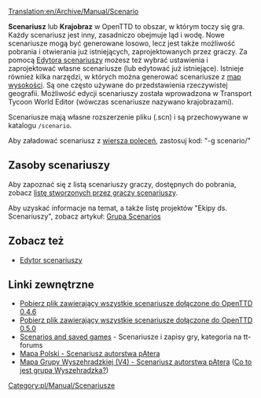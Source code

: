 [[Translation:en/Archive/Manual/Scenario]]

'''Scenariusz''' lub '''Krajobraz''' w OpenTTD to obszar, w którym toczy się gra. Każdy scenariusz jest inny, zasadniczo obejmuje ląd i wodę. Nowe scenariusze mogą być generowane losowo, lecz jest także możliwość pobrania i otwierania już istniejących, zaprojektowanych przez graczy. Za pomocą [[pl/Manual/Edytor Scenariuszy|Edytora scenariuszy]] możesz też wybrać ustawienia i zaprojektować własne scenariusze (lub edytować już istniejące). Istnieje również kilka narzędzi, w których można generować scenariusze z [[pl/Manual/Mapa wysokościowa|map wysokości]]. Są one często używane do przedstawienia rzeczywistej geografii. Możliwość edycji scenariuszy została wprowadzona w Transport Tycoon World Editor (wówczas scenariusze nazywano krajobrazami). 

Scenariusze mają własne rozszerzenie pliku (.scn) i są przechowywane w katalogu <code>/scenario</code>.

Aby załadować scenariusz z [[pl/Manual/Linia komend|wiersza poleceń]], zastosuj kod: "-g scenario/<nazwa scenariusza>"

==Zasoby scenariuszy==

Aby zapoznać się z listą scenariuszy graczy, dostępnych do pobrania, zobacz [[pl/Community/Scenarios/Main Page|listę stworzonych przez graczy scenariuszy]].

Aby uzyskać informacje na temat, a także listę projektów "Ekipy ds. Scenariuszy", zobacz artykuł: [[pl/Community/Scenarios/Grupa Scenarios|Grupa Scenarios]] 

==Zobacz też==

* [[pl/Manual/Edytor Scenariuszy|Edytor scenariuszy]]

==Linki zewnętrzne==

* [http://prdownloads.sourceforge.net/openttd/openttd-0.4.6-source-scenarios.zip?download Pobierz plik zawierający wszystkie scenariusze dołączone do OpenTTD 0.4.6]
* [http://sourceforge.net/project/downloading.php?groupname=openttd&filename=openttd-0.5.0-scenarios.zip&use_mirror=mesh Pobierz plik zawierający wszystkie scenariusze dołączone do OpenTTD 0.5.0]
* [https://www.tt-forums.net/viewforum.php?f=60 Scenarios and saved games] - Scenariusze i zapisy gry, kategoria na tt-forums
* [https://openttd-polska.pl/Thread-Mapy-Mapa-Polski-pAter Mapa Polski - Scenariusz autorstwa pAtera]
* [https://openttd-polska.pl/Thread-Mapy-Mapa-V4-Grupa-Wyszehradzka-2048x2048 Mapa Grupy Wyszehradzkiej (V4) - Scenariusz autorstwa pAtera] ([https://pl.wikipedia.org/wiki/Grupa_Wyszehradzka Co to jest grupa Wyszehradzka?])

[[Category:pl/Manual/Scenariusze]]